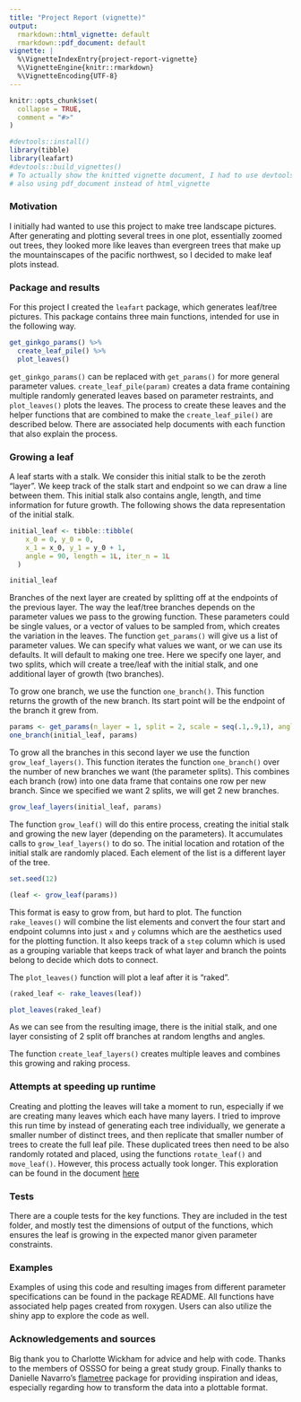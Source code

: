 ```yaml
---
title: "Project Report (vignette)"
output:
  rmarkdown::html_vignette: default
  rmarkdown::pdf_document: default
vignette: |
  %\VignetteIndexEntry{project-report-vignette} 
  %\VignetteEngine{knitr::rmarkdown} 
  %\VignetteEncoding{UTF-8}
---
```


```r
knitr::opts_chunk$set(
  collapse = TRUE,
  comment = "#>"
)
```

```r
#devtools::install()
library(tibble)
library(leafart) 
#devtools::build_vignettes()
# To actually show the knitted vignette document, I had to use devtools::build_vignettes() and then remove the doc file from the .gitignore. 
# also using pdf_document instead of html_vignette
```


### Motivation 

I initially had wanted to use this project to make tree landscape pictures. After generating and plotting several trees in one plot, essentially zoomed out trees, they looked more like leaves than evergreen trees that make up the mountainscapes of the pacific northwest, so I decided to make leaf plots instead. 

### Package and results 

For this project I created the `leafart` package, which generates leaf/tree pictures. This package contains three main functions, intended for use in the following way. 

```r
get_ginkgo_params() %>% 
  create_leaf_pile() %>% 
  plot_leaves()
```

`get_ginkgo_params()` can be replaced with `get_params()` for more general parameter values.
`create_leaf_pile(param)` creates a data frame containing multiple randomly generated leaves based on parameter restraints, and `plot_leaves()` plots the leaves. The process to create these leaves and the helper functions that are combined to make the `create_leaf_pile()` are described below. There are associated help documents with each function that also explain the process.

### Growing a leaf 

A leaf starts with a stalk. We consider this initial stalk to be the zeroth "layer". We keep track of the stalk start and endpoint so we can draw a line between them. This initial stalk also contains angle, length, and time information for future growth. The following shows the data representation of the initial stalk.

```r
initial_leaf <- tibble::tibble(
    x_0 = 0, y_0 = 0,
    x_1 = x_0, y_1 = y_0 + 1,
    angle = 90, length = 1L, iter_n = 1L
  )
```

```r
initial_leaf 
```


Branches of the next layer are created by splitting off at the endpoints of the previous layer. The way the leaf/tree branches depends on the parameter values we pass to the growing function. These parameters could be single values, or a vector of values to be sampled from, which creates the variation in the leaves. The function `get_params()` will give us a list of parameter values. We can specify what values we want, or we can use its defaults. It will default to making one tree. Here we specify one layer, and two splits, which will create a tree/leaf with the initial stalk, and one additional layer of growth (two branches).

To grow one branch, we use the function `one_branch()`. This function returns the growth of the new branch. Its start point will be the endpoint of the branch it grew from.

```r
params <- get_params(n_layer = 1, split = 2, scale = seq(.1,.9,1), angle = -40:20)
one_branch(initial_leaf, params)
```

To grow all the branches in this second layer we use the function `grow_leaf_layers()`. This function iterates the function `one_branch()` over the number of new branches we want (the parameter splits). This combines each branch (row) into one data frame that contains one row per new branch. Since we specified we want 2 splits, we will get 2 new branches.

```r
grow_leaf_layers(initial_leaf, params) 
```

The function `grow_leaf()` will do this entire process, creating the initial stalk and growing the new layer (depending on the parameters).  It accumulates calls to `grow_leaf_layers()` to do so. The initial location and rotation of the initial stalk are randomly placed. Each element of the list is a different layer of the tree. 
```r
set.seed(12)
```


```r
(leaf <- grow_leaf(params))
```


This format is easy to grow from, but hard to plot. The function `rake_leaves()` will combine the list elements and convert the four start and endpoint columns into just `x` and `y` columns which are the aesthetics used for the plotting function. It also keeps track of a `step` column which is used as a grouping variable that keeps track of what layer and branch the points belong to decide which dots to connect.

The `plot_leaves()` function will plot a leaf after it is "raked". 

```r
(raked_leaf <- rake_leaves(leaf))

plot_leaves(raked_leaf)
```

As we can see from the resulting image, there is the initial stalk, and one layer consisting of 2 split off branches at random lengths and angles. 

The function `create_leaf_layers()` creates multiple leaves and combines this growing and raking process. 

### Attempts at speeding up runtime 

Creating and plotting the leaves will take a moment to run, especially if we are creating many leaves which each have many layers. I tried to improve this run time by instead of generating each tree individually, we generate a smaller number of distinct trees, and then replicate that smaller number of trees to create the full leaf pile. These duplicated trees then need to be also randomly rotated and placed, using the functions `rotate_leaf()` and `move_leaf()`. However, this process actually took longer. This exploration can be found in the document [here](../topic_exploration/07_Timing_Tests.md)

### Tests 

There are a couple tests for the key functions. They are included in the test folder, and mostly test the dimensions of output of the functions, which ensures the leaf is growing in the expected manor given parameter constraints. 

### Examples 

Examples of using this code and resulting images from different parameter specifications can be found in the package README. All functions have associated help pages created from roxygen. Users can also utilize the shiny app to explore the code as well. 

### Acknowledgements and sources 

Big thank you to Charlotte Wickham for advice and help with code. Thanks to the members of OSSSO for being a great study group. Finally thanks to Danielle Navarro's [flametree](https://github.com/djnavarro/flametree) package for providing inspiration and ideas, especially regarding how to transform the data into a plottable format. 
